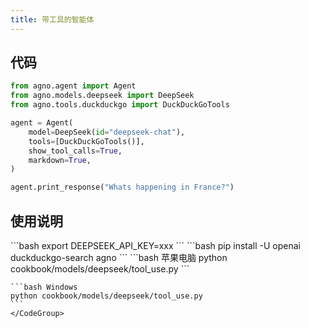 ```yaml
---
title: 带工具的智能体
---
```

## 代码

```python cookbook/models/deepseek/tool_use.py
from agno.agent import Agent
from agno.models.deepseek import DeepSeek
from agno.tools.duckduckgo import DuckDuckGoTools

agent = Agent(
    model=DeepSeek(id="deepseek-chat"),
    tools=[DuckDuckGoTools()],
    show_tool_calls=True,
    markdown=True,
)

agent.print_response("Whats happening in France?")
```

## 使用说明

<Steps>
  <Snippet file="create-venv-step.mdx" />

  <Step title="设置您的 API 密钥">
    ```bash
    export DEEPSEEK_API_KEY=xxx
    ```
  </Step>

  <Step title="安装库">
    ```bash
    pip install -U openai duckduckgo-search agno
    ```
  </Step>

  <Step title="运行智能体">
    <CodeGroup>
    ```bash 苹果电脑
    python cookbook/models/deepseek/tool_use.py
    ```

    ```bash Windows
    python cookbook/models/deepseek/tool_use.py
    ```
    </CodeGroup>
  </Step>
</Steps>